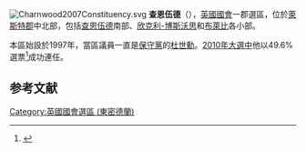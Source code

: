 [[File:Charnwood2007Constituency.svg|right]]
'''查恩伍德'''（{{lang-en|Charnwood}}），[[英國|英國]][[英國國會|國會]]一郡選區，位於[[萊斯特郡|萊斯特郡]]中北部，包括[[查恩伍德|查恩伍德]]南部、[[欣克利-博斯沃思|欣克利-博斯沃思]]和[[布萊比|布萊比]]各小部。

本區始設於1997年，當區議員一直是[[保守黨_(英國)|保守黨]]的[[杜世勳|杜世勳]]。[[2010年英國大選|2010年大選中]]他以49.6%選票<ref name="">{{cite news
|publisher=[[英國廣播公司|英國廣播公司]]
|date=2010年5月7日
|title=Election 2010/Constituency/Charnwood
|url=http://news.bbc.co.uk/1/shared/election2010/results/constituency/a96.stm
|accessdate=2010年9月30日
|archive-date=2017年9月4日
|archive-url=https://web.archive.org/web/20170904070207/http://news.bbc.co.uk/1/shared/election2010/results/constituency/a96.stm
|dead-url=no
}}</ref>成功連任。

==参考文献==
<div class="references-small">
<references></references>
</div>

{{DEFAULTSORT:Charnwood (UK Parliament constituency)}}
[[Category:英國國會選區_(東密德蘭)|Category:英國國會選區 (東密德蘭)]]